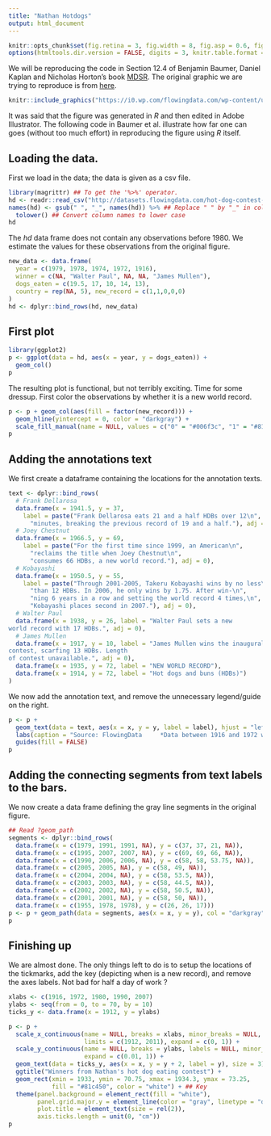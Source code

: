 ```yaml
---
title: "Nathan Hotdogs"
output: html_document
---
```

```r
knitr::opts_chunk$set(fig.retina = 3, fig.width = 8, fig.asp = 0.6, fig.align = 'center', out.width = "120%")
options(htmltools.dir.version = FALSE, digits = 3, knitr.table.format = "html",tibble.print_min=6)
```
We will be reproducing the code in Section 12.4 of Benjamin Baumer, Daniel Kaplan and Nicholas Horton's book [MDSR](https://beanumber.github.io/mdsr2e/ch-vizIII.html#extended-example-hot-dog-eating). The original graphic we are trying to reproduce is from [here](https://flowingdata.com/2008/07/03/nathans-annual-hot-dog-eating-contest-kobayashi-vs-chestnut/hot-dogs/).

```r
knitr::include_graphics("https://i0.wp.com/flowingdata.com/wp-content/uploads/2008/07/hot-dogs.jpg?w=897&ssl=1")
```

It was said that the figure was generated in *R* and then edited in Adobe Illustrator. The following code in Baumer et al. illustrate how far one can goes (without too much effort) in reproducing the figure using *R* itself.

## Loading the data.

First we load in the data; the data is given as a csv file.
```r
library(magrittr) ## To get the '%>%' operator.
hd <- readr::read_csv("http://datasets.flowingdata.com/hot-dog-contest-winners.csv")
names(hd) <- gsub(" ", "_", names(hd)) %>% ## Replace " " by "_" in column names
  tolower() ## Convert column names to lower case
hd
```
The *hd* data frame does not contain any observations before $1980$. We estimate the values for these observations from the original figure.
```r
new_data <- data.frame(
  year = c(1979, 1978, 1974, 1972, 1916), 
  winner = c(NA, "Walter Paul", NA, NA, "James Mullen"),
  dogs_eaten = c(19.5, 17, 10, 14, 13),
  country = rep(NA, 5), new_record = c(1,1,0,0,0)
)
hd <- dplyr::bind_rows(hd, new_data)
```

## First plot
```r
library(ggplot2)
p <- ggplot(data = hd, aes(x = year, y = dogs_eaten)) +
  geom_col()
p
```
The resulting plot is functional, but not terribly exciting. Time for some dressup.
First color the observations by whether it is a new world record.
```r
p <- p + geom_col(aes(fill = factor(new_record))) +
  geom_hline(yintercept = 0, color = "darkgray") + 
  scale_fill_manual(name = NULL, values = c("0" = "#006f3c", "1" = "#81c450")) 
p
```

## Adding the annotations text
We first create a dataframe containing the locations for the annotation texts.
```r
text <- dplyr::bind_rows(
  # Frank Dellarosa
  data.frame(x = 1941.5, y = 37, 
    label = paste("Frank Dellarosa eats 21 and a half HDBs over 12\n",
      "minutes, breaking the previous record of 19 and a half."), adj = 0),
  # Joey Chestnut
  data.frame(x = 1966.5, y = 69, 
    label = paste("For the first time since 1999, an American\n",
      "reclaims the title when Joey Chestnut\n",
      "consumes 66 HDBs, a new world record."), adj = 0), 
  # Kobayashi
  data.frame(x = 1950.5, y = 55, 
    label = paste("Through 2001-2005, Takeru Kobayashi wins by no less\n",
      "than 12 HDBs. In 2006, he only wins by 1.75. After win-\n",
      "ning 6 years in a row and setting the world record 4 times,\n",
      "Kobayashi places second in 2007."), adj = 0),
  # Walter Paul
  data.frame(x = 1938, y = 26, label = "Walter Paul sets a new
world record with 17 HDBs.", adj = 0),
  # James Mullen
  data.frame(x = 1917, y = 10, label = "James Mullen wins the inaugural
contest, scarfing 13 HDBs. Length
of contest unavailable.", adj = 0), 
  data.frame(x = 1935, y = 72, label = "NEW WORLD RECORD"),
  data.frame(x = 1914, y = 72, label = "Hot dogs and buns (HDBs)")
)
```
We now add the annotation text, and remove the unnecessary legend/guide on the right.
```r
p <- p + 
  geom_text(data = text, aes(x = x, y = y, label = label), hjust = "left", size = 3) + 
  labs(caption = "Source: FlowingData     *Data between 1916 and 1972 were unavailable") +
  guides(fill = FALSE)
p
```

## Adding the connecting segments from text labels to the bars.
We now create a data frame defining the gray line segments in the original figure.
```r
## Read ?geom_path
segments <- dplyr::bind_rows(
  data.frame(x = c(1979, 1991, 1991, NA), y = c(37, 37, 21, NA)),
  data.frame(x = c(1995, 2007, 2007, NA), y = c(69, 69, 66, NA)), 
  data.frame(x = c(1990, 2006, 2006, NA), y = c(58, 58, 53.75, NA)),
  data.frame(x = c(2005, 2005, NA), y = c(58, 49, NA)),
  data.frame(x = c(2004, 2004, NA), y = c(58, 53.5, NA)),
  data.frame(x = c(2003, 2003, NA), y = c(58, 44.5, NA)),
  data.frame(x = c(2002, 2002, NA), y = c(58, 50.5, NA)),
  data.frame(x = c(2001, 2001, NA), y = c(58, 50, NA)),
  data.frame(x = c(1955, 1978, 1978), y = c(26, 26, 17)))
p <- p + geom_path(data = segments, aes(x = x, y = y), col = "darkgray")
p
```

## Finishing up
We are almost done. The only things left to do is to setup the 
locations of the tickmarks, add the key (depicting when is a new record), 
and remove the axes labels. Not bad for half a day of work ?

```r
xlabs <- c(1916, 1972, 1980, 1990, 2007)
ylabs <- seq(from = 0, to = 70, by = 10)
ticks_y <- data.frame(x = 1912, y = ylabs)

p <- p + 
  scale_x_continuous(name = NULL, breaks = xlabs, minor_breaks = NULL, 
                     limits = c(1912, 2011), expand = c(0, 1)) + 
  scale_y_continuous(name = NULL, breaks = ylabs, labels = NULL, minor_breaks = NULL, 
                     expand = c(0.01, 1)) + 
  geom_text(data = ticks_y, aes(x = x, y = y + 2, label = y), size = 3) +
  ggtitle("Winners from Nathan's hot dog eating contest") + 
  geom_rect(xmin = 1933, ymin = 70.75, xmax = 1934.3, ymax = 73.25, 
            fill = "#81c450", color = "white") + ## Key
  theme(panel.background = element_rect(fill = "white"),
        panel.grid.major.y = element_line(color = "gray", linetype = "dotted"),
        plot.title = element_text(size = rel(2)),
        axis.ticks.length = unit(0, "cm"))
p
```